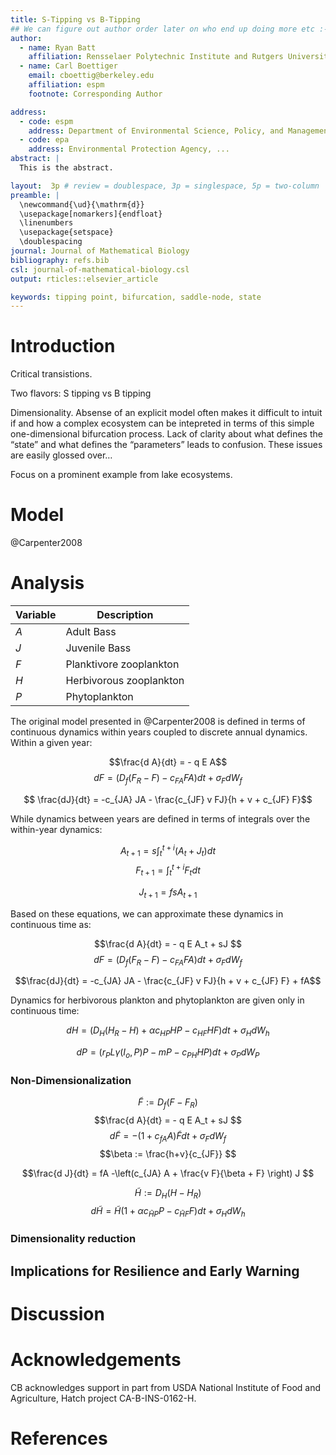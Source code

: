 ```yaml
---
title: S-Tipping vs B-Tipping
## We can figure out author order later on who end up doing more etc :-)
author:
  - name: Ryan Batt
    affiliation: Rensselaer Polytechnic Institute and Rutgers University
  - name: Carl Boettiger
    email: cboettig@berkeley.edu
    affiliation: espm
    footnote: Corresponding Author

address:
  - code: espm
    address: Department of Environmental Science, Policy, and Management, University of California, Berkeley, CA 94720
  - code: epa
    address: Environmental Protection Agency, ...
abstract: |
  This is the abstract.

layout:  3p # review = doublespace, 3p = singlespace, 5p = two-column
preamble: |
  \newcommand{\ud}{\mathrm{d}}
  \usepackage[nomarkers]{endfloat}
  \linenumbers
  \usepackage{setspace}
  \doublespacing
journal: Journal of Mathematical Biology
bibliography: refs.bib
csl: journal-of-mathematical-biology.csl
output: rticles::elsevier_article

keywords: tipping point, bifurcation, saddle-node, state
---
```



# Introduction

Critical transistions.

Two flavors: S tipping vs B tipping

Dimensionality.  Absense of an explicit model often makes it difficult to intuit if and how a complex ecosystem can be intepreted in terms of this simple one-dimensional bifurcation process.  Lack of clarity about what defines the "state" and what defines the "parameters" leads to confusion.  These issues are easily glossed over...

Focus on a prominent example from lake ecosystems.


# Model

@Carpenter2008

# Analysis 

Variable | Description
-------- | ----------------
 $A$     | Adult Bass
 $J$     | Juvenile Bass
 $F$     | Planktivore zooplankton
 $H$     | Herbivorous zooplankton
 $P$     | Phytoplankton
 

The original model presented in @Carpenter2008 is defined in terms of continuous dynamics within years coupled to discrete annual dynamics.  Within a given year:
 
$$\frac{d A}{dt} = - q E A$$
$$d F = \left(D_f (F_R - F) - c_{FA} FA \right) dt  + \sigma_F dW_f$$

$$ \frac{dJ}{dt} = -c_{JA} JA - \frac{c_{JF} v FJ}{h + v + c_{JF} F}$$ 


While dynamics between years are defined in terms of integrals over the within-year dynamics:

$$A_{t+1} = s \int_t^{t+i} \left(A_{t} + J_{t} \right) dt $$
$$F_{t+1} = \int_t^{t+i} F_{t} dt $$

$$J_{t+1} = fsA_{t+1}$$

Based on these equations, we can approximate these dynamics in continuous time as: 

$$\frac{d A}{dt} = - q E A_t + sJ $$
$$d F = \left(D_f (F_R - F) - c_{FA} FA \right) dt  + \sigma_F dW_f$$


$$\frac{dJ}{dt} = -c_{JA} JA - \frac{c_{JF} v FJ}{h + v + c_{JF} F} + fA$$




Dynamics for herbivorous plankton and phytoplankton are given only in continuous time:

$$dH = \left(D_H (H_R - H) + \alpha c_{HP} HP - c_{HF} HF\right) dt + \sigma_H dW_h$$

$$dP = \left( r_P L \gamma(I_o, P) P  - m P - c_{PH} HP \right) dt + \sigma_P dW_P$$

### Non-Dimensionalization


$$\tilde F := D_f (F - F_R) $$
$$\frac{d A}{dt} = - q E A_t + sJ $$
$$d \tilde F = - \left(1 + c_{fA} A \right) \tilde F  dt  + \sigma_F dW_f$$
$$\beta := \frac{h+v}{c_{JF}} $$

$$\frac{d J}{dt} = fA -\left(c_{JA} A + \frac{v F}{\beta + F} \right) J $$


$$\tilde H := D_H (H - H_R) $$
$$d \tilde H = \tilde H \left(1 + \alpha c_{\tilde HP} P - c_{\tilde HF} F\right) dt + \sigma_H dW_h$$


### Dimensionality reduction

## Implications for Resilience and Early Warning

# Discussion

# Acknowledgements

CB acknowledges support in part from USDA National Institute of Food and Agriculture, Hatch project CA-B-INS-0162-H.


\newpage

# References 



